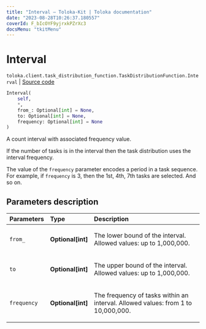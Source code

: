 ```yaml
---
title: "Interval — Toloka-Kit | Toloka documentation"
date: "2023-08-28T10:26:37.180557"
coverId: F_bIcOYF9yjrxkPZrXc3
docsMenu: "tkitMenu"
---
```


# Interval

`toloka.client.task_distribution_function.TaskDistributionFunction.Interval` | [Source code](https://github.com/Toloka/toloka-kit/blob/v1.2.1/src/client/task_distribution_function.py#L37)

```python
Interval(
    self,
    *,
    from_: Optional[int] = None,
    to: Optional[int] = None,
    frequency: Optional[int] = None
)
```

A count interval with associated frequency value.

If the number of tasks is in the interval then the task distribution uses the interval frequency.

The value of the `frequency` parameter encodes a period in a task sequence.
For example, if `frequency` is 3, then the 1st, 4th, 7th tasks are selected. And so on.

## Parameters description

| Parameters | Type | Description |
| :----------| :----| :-----------|
`from_`|**Optional\[int\]**|<p>The lower bound of the interval. Allowed values: up to 1,000,000.</p>
`to`|**Optional\[int\]**|<p>The upper bound of the interval. Allowed values: up to 1,000,000.</p>
`frequency`|**Optional\[int\]**|<p>The frequency of tasks within an interval. Allowed values: from 1 to 10,000,000.</p>